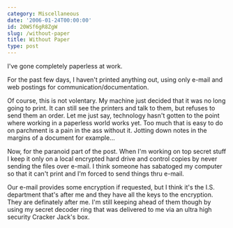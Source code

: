 ```yaml
---
category: Miscellaneous
date: '2006-01-24T00:00:00'
id: 20WSf6gR8ZgW
slug: /without-paper
title: Without Paper
type: post
---
```


I've gone completely paperless at work. 

For the past few days, I haven't printed anything out, using only e-mail and web postings
for communication/documentation. 

Of course, this is not volentary. My machine just decided that it was no long going to print. It can still see the printers and talk to them, but refuses to send them an order. Let me just say, technology hasn't gotten to the point where working in a paperless world works yet. Too much that is easy to do on parchment is a pain in the ass without it. Jotting down notes in the margins of a document for example... 

Now, for the paranoid part of the post. When I'm working on top secret stuff I keep it only on a local encrypted hard drive and control copies by never sending the files over e-mail. I think someone has sabatoged my computer so that it can't print and I'm forced to send things thru e-mail. 

Our e-mail provides some encryption if requested, but I think it's the I.S. department that's after me and they have all the keys to the encryption. They are definately after me. I'm still keeping ahead of them though by using my secret decoder ring that was delivered to me via an ultra high security Cracker Jack's box.